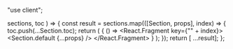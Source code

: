 "use client";


  sections,
  toc
) => {
  const result = sections.map(([Section, props], index) => {
    toc.push(...Section.toc);
    return (
      <BrowserOnly>
      { () =>
        <React.Fragment key={"" + index}>
          <Section.default {...props} />
        </React.Fragment>
      }
      </BrowserOnly>
    );
  });
  return [ ...result];
};
